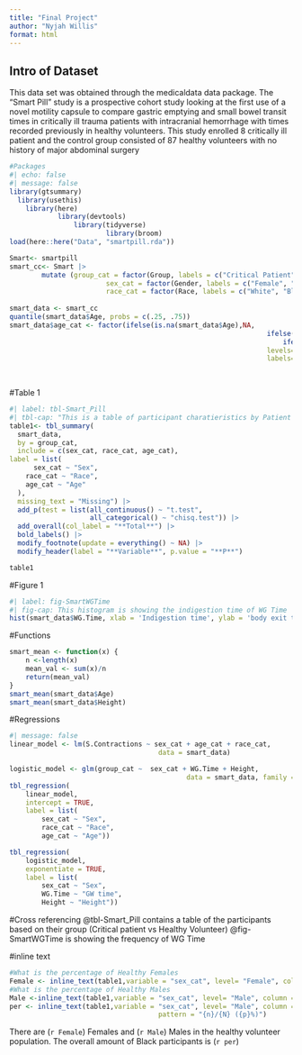 ```yaml
---
title: "Final Project"
author: "Nyjah Willis"
format: html
---
```


## Intro of Dataset

This data set was obtained through the medicaldata data package. The "Smart Pill" study is a prospective cohort study looking at the first use of a novel motility capsule to compare gastric emptying and small bowel transit times in critically ill trauma patients with intracranial hemorrhage with times recorded previously in healthy volunteers. This study enrolled 8 critically ill patient and the control group consisted of 87 healthy volunteers with no history of major abdominal surgery

```r
#Packages 
#| echo: false
#| message: false
library(gtsummary)
  library(usethis)
  	library(here)
			library(devtools)
				library(tidyverse)
						library(broom)
load(here::here("Data", "smartpill.rda"))
```

```r
Smart<- smartpill
smart_cc<- Smart |>
		mutate (group_cat = factor(Group, labels = c("Critical Patient", "Healthy Volunteer")),
						sex_cat = factor(Gender, labels = c("Female", "Male")),
						race_cat = factor(Race, labels = c("White", "Black", "Asian/Pacific Islander", 
																					 "Hispanic", "Other")))
smart_data <- smart_cc
quantile(smart_data$Age, probs = c(.25, .75))
smart_data$age_cat <- factor(ifelse(is.na(smart_data$Age),NA,
																ifelse(smart_data$Age <=28, 1,
																	ifelse(smart_data$Age <= 44, 2, 3))),
																levels=1:3,
																labels=c("28 years or younger",
																				 "Between 29 - 43 years",
																				 "44 and older "))
```
#Table 1

```r
#| label: tbl-Smart_Pill
#| tbl-cap: "This is a table of participant charatieristics by Patient Group"
table1<- tbl_summary(
  smart_data,
  by = group_cat,
  include = c(sex_cat, race_cat, age_cat),
label = list(
	  sex_cat ~ "Sex",
    race_cat ~ "Race",
    age_cat ~ "Age"
  ),
  missing_text = "Missing") |> 
  add_p(test = list(all_continuous() ~ "t.test", 
                    all_categorical() ~ "chisq.test")) |> 
  add_overall(col_label = "**Total**") |> 
  bold_labels() |> 
  modify_footnote(update = everything() ~ NA) |> 
  modify_header(label = "**Variable**", p.value = "**P**")

table1
```

#Figure 1

```r
#| label: fig-SmartWGTime
#| fig-cap: This histogram is showing the indigestion time of WG Time 
hist(smart_data$WG.Time, xlab = 'Indigestion time', ylab = 'body exit time', main = 'Whole Gut Time')
```

#Functions

```r
smart_mean <- function(x) {
	n <-length(x)
	mean_val <- sum(x)/n
	return(mean_val)
}
smart_mean(smart_data$Age)
smart_mean(smart_data$Height)
```

#Regressions

```r
#| message: false
linear_model <- lm(S.Contractions ~ sex_cat + age_cat + race_cat,
									 data = smart_data)

logistic_model <- glm(group_cat ~  sex_cat + WG.Time + Height,
											data = smart_data, family = binomial())
tbl_regression(
	linear_model,
	intercept = TRUE,
	label = list(
		sex_cat ~ "Sex",
		race_cat ~ "Race",
		age_cat ~ "Age"))

tbl_regression(
	logistic_model,
	exponentiate = TRUE,
	label = list(
		sex_cat ~ "Sex",
		WG.Time ~ "GW time",
		Height ~ "Height"))
```

#Cross referencing @tbl-Smart_Pill contains a table of the participants based on their group (Critical patient vs Healthy Volunteer) @fig-SmartWGTime is showing the frequency of WG Time

#inline text

```r
#What is the percentage of Healthy Females 
Female <- inline_text(table1,variable = "sex_cat", level= "Female", column = "Healthy Volunteer")
#What is the percentage of Healthy Males
Male <-inline_text(table1,variable = "sex_cat", level= "Male", column = "Healthy Volunteer")
per <- inline_text(table1,variable = "sex_cat", level= "Male", column = "stat_0",
									 pattern = "{n}/{N} ({p}%)")
```

There are (`r Female`) Females and (`r Male`) Males in the healthy volunteer population. The overall amount of Black participants is (`r per`)

```r
```

